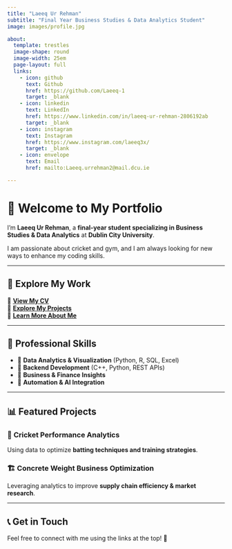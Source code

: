 ```yaml
---
title: "Laeeq Ur Rehman"
subtitle: "Final Year Business Studies & Data Analytics Student"
image: images/profile.jpg

about:
  template: trestles
  image-shape: round
  image-width: 25em
  page-layout: full
  links:
    - icon: github
      text: Github
      href: https://github.com/Laeeq-1
      target: _blank
    - icon: linkedin
      text: LinkedIn
      href: https://www.linkedin.com/in/laeeq-ur-rehman-2806192ab
      target: _blank
    - icon: instagram
      text: Instagram
      href: https://www.instagram.com/laeeq3x/
      target: _blank
    - icon: envelope
      text: Email
      href: mailto:Laeeq.urrehman2@mail.dcu.ie

---
```


# 👋 Welcome to My Portfolio

I’m **Laeeq Ur Rehman**, a **final-year student specializing in Business Studies & Data Analytics** at **Dublin City University**.  

I am passionate about cricket and gym, and I am always looking for new ways to enhance my coding skills.

---

## 🚀 Explore My Work

🔹 **[View My CV](cv.qmd)**  
🔹 **[Explore My Projects](projects.qmd)**  
🔹 **[Learn More About Me](about.qmd)**  

---

## 💼 Professional Skills

- 🔹 **Data Analytics & Visualization** (Python, R, SQL, Excel)  
- 🔹 **Backend Development** (C++, Python, REST APIs)  
- 🔹 **Business & Finance Insights**  
- 🔹 **Automation & AI Integration**  

---

## 📊 Featured Projects

### 🏏 **Cricket Performance Analytics**
Using data to optimize **batting techniques and training strategies**.

### 🏗 **Concrete Weight Business Optimization**
Leveraging analytics to improve **supply chain efficiency & market research**.

---

## 📞 Get in Touch

Feel free to connect with me using the links at the top! 🚀
